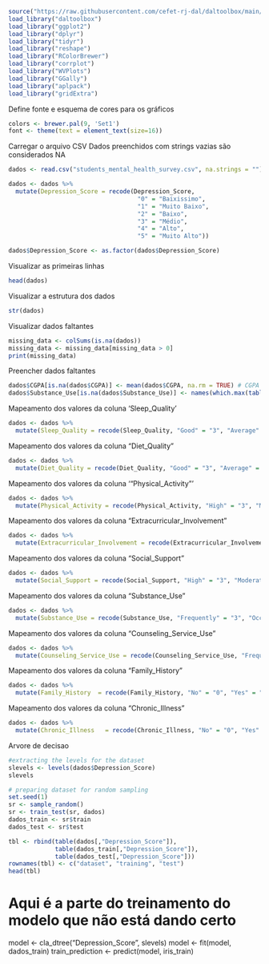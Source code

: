 ```r
source("https://raw.githubusercontent.com/cefet-rj-dal/daltoolbox/main/jupyter.R")
load_library("daltoolbox")
load_library("ggplot2")
load_library("dplyr")
load_library("tidyr")
load_library("reshape")
load_library("RColorBrewer")
load_library("corrplot")
load_library("WVPlots")
load_library("GGally")
load_library("aplpack")
load_library("gridExtra")
```

Define fonte e esquema de cores para os gráficos
```r
colors <- brewer.pal(9, 'Set1')
font <- theme(text = element_text(size=16))
```

Carregar o arquivo CSV
Dados preenchidos com strings vazias são considerados NA
```r
dados <- read.csv("students_mental_health_survey.csv", na.strings = "")
```

```r
dados <- dados %>%
  mutate(Depression_Score = recode(Depression_Score, 
                                    "0" = "Baixissimo",
                                    "1" = "Muito Baixo", 
                                    "2" = "Baixo", 
                                    "3" = "Médio", 
                                    "4" = "Alto", 
                                    "5" = "Muito Alto"))

dados$Depression_Score <- as.factor(dados$Depression_Score)
```


Visualizar as primeiras linhas
```r
head(dados)
```

Visualizar a estrutura dos dados
```r
str(dados)
```

Visualizar dados faltantes
```r
missing_data <- colSums(is.na(dados))
missing_data <- missing_data[missing_data > 0]
print(missing_data)
```

Preencher dados faltantes
```r
dados$CGPA[is.na(dados$CGPA)] <- mean(dados$CGPA, na.rm = TRUE) # CGPA preenchido com a média
dados$Substance_Use[is.na(dados$Substance_Use)] <- names(which.max(table(dados$Substance_Use))) # Substance_Use preenchido com a moda
```


Mapeamento dos valores da coluna 'Sleep_Quality'
```r
dados <- dados %>%
  mutate(Sleep_Quality = recode(Sleep_Quality, "Good" = "3", "Average" = "2", "Poor" = "1"))
```

Mapeamento dos valores da coluna "Diet_Quality"
```r
dados <- dados %>%
  mutate(Diet_Quality = recode(Diet_Quality, "Good" = "3", "Average" = "2", "Poor" = "1"))
```

Mapeamento dos valores da coluna '"Physical_Activity"'
```r
dados <- dados %>%
  mutate(Physical_Activity = recode(Physical_Activity, "High" = "3", "Moderate" = "2", "Low" = "1"))
```

Mapeamento dos valores da coluna "Extracurricular_Involvement"
```r
dados <- dados %>%
  mutate(Extracurricular_Involvement = recode(Extracurricular_Involvement, "High" = "3", "Moderate" = "2", "Low" = "1"))
```

Mapeamento dos valores da coluna "Social_Support"
```r
dados <- dados %>%
  mutate(Social_Support = recode(Social_Support, "High" = "3", "Moderate" = "2", "Low" = "1"))
```

Mapeamento dos valores da coluna "Substance_Use"
```r
dados <- dados %>%
  mutate(Substance_Use = recode(Substance_Use, "Frequently" = "3", "Occasionally" = "2", "Never" = "1"))
```

Mapeamento dos valores da coluna "Counseling_Service_Use"
```r
dados <- dados %>%
  mutate(Counseling_Service_Use = recode(Counseling_Service_Use, "Frequently" = "3", "Occasionally" = "2", "Never" = "1"))
```

Mapeamento dos valores da coluna "Family_History"
```r
dados <- dados %>%
  mutate(Family_History  = recode(Family_History, "No" = "0", "Yes" = "1"))
```

Mapeamento dos valores da coluna "Chronic_Illness "
```r
dados <- dados %>%
  mutate(Chronic_Illness   = recode(Chronic_Illness, "No" = "0", "Yes" = "1"))
```


Arvore de decisao
```r
#extracting the levels for the dataset
slevels <- levels(dados$Depression_Score)
slevels
```

```r
# preparing dataset for random sampling
set.seed(1)
sr <- sample_random()
sr <- train_test(sr, dados)
dados_train <- sr$train
dados_test <- sr$test
```

```r
tbl <- rbind(table(dados[,"Depression_Score"]), 
             table(dados_train[,"Depression_Score"]), 
             table(dados_test[,"Depression_Score"]))
rownames(tbl) <- c("dataset", "training", "test")
head(tbl)
```

# Aqui é a parte do treinamento do modelo que não está dando certo
model <- cla_dtree("Depression_Score", slevels)
model <- fit(model, dados_train)
train_prediction <- predict(model, iris_train)










